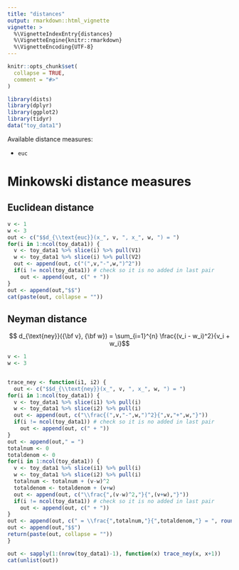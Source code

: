 ```yaml
---
title: "distances"
output: rmarkdown::html_vignette
vignette: >
  %\VignetteIndexEntry{distances}
  %\VignetteEngine{knitr::rmarkdown}
  %\VignetteEncoding{UTF-8}
---
```


```r
knitr::opts_chunk$set(
  collapse = TRUE,
  comment = "#>"
)
```

```r
library(dists)
library(dplyr)
library(ggplot2)
library(tidyr)
data("toy_data1")
```

Available distance measures:

- `euc` 

# Minkowski distance measures

## Euclidean distance

```r
v <- 1
w <- 3
out <- c("$$d_{\\text{euc}}(x_", v, ", x_", w, ") = ")
for(i in 1:ncol(toy_data1)) {
  v <- toy_data1 %>% slice(i) %>% pull(V1)
  w <- toy_data1 %>% slice(i) %>% pull(V2)
  out <- append(out, c("(",v,"-",w,")^2"))
  if(i != ncol(toy_data1)) # check so it is no added in last pair
    out <- append(out, c(" + "))
}
out <- append(out,"$$")
cat(paste(out, collapse = ""))
```

## Neyman distance

$$    d_{\text{ney}}({\bf v}, {\bf w}) = \sum_{i=1}^{n} \frac{(v_i - w_i)^2}{v_i + w_i}$$

```r
v <- 1
w <- 3


trace_ney <- function(i1, i2) {
  out <- c("$$d_{\\text{ney}}(x_", v, ", x_", w, ") = ")
for(i in 1:ncol(toy_data1)) {
  v <- toy_data1 %>% slice(i1) %>% pull(i)
  w <- toy_data1 %>% slice(i2) %>% pull(i)
  out <- append(out, c("\\frac{(",v,"-",w,")^2}{",v,"+",w,"}"))
  if(i != ncol(toy_data1)) # check so it is no added in last pair
    out <- append(out, c(" + "))
}
out <- append(out," = ")
totalnum <- 0
totaldenom <- 0
for(i in 1:ncol(toy_data1)) {
  v <- toy_data1 %>% slice(i1) %>% pull(i)
  w <- toy_data1 %>% slice(i2) %>% pull(i)
  totalnum <- totalnum + (v-w)^2
  totaldenom <- totaldenom + (v+w)
  out <- append(out, c("\\frac{",(v-w)^2,"}{",(v+w),"}"))
  if(i != ncol(toy_data1)) # check so it is no added in last pair
    out <- append(out, c(" + "))
}
out <- append(out, c(" = \\frac{",totalnum,"}{",totaldenom,"} = ", round(totalnum/totaldenom, 4)))
out <- append(out,"$$")
return(paste(out, collapse = ""))
}

out <- sapply(1:(nrow(toy_data1)-1), function(x) trace_ney(x, x+1))
cat(unlist(out))
```
